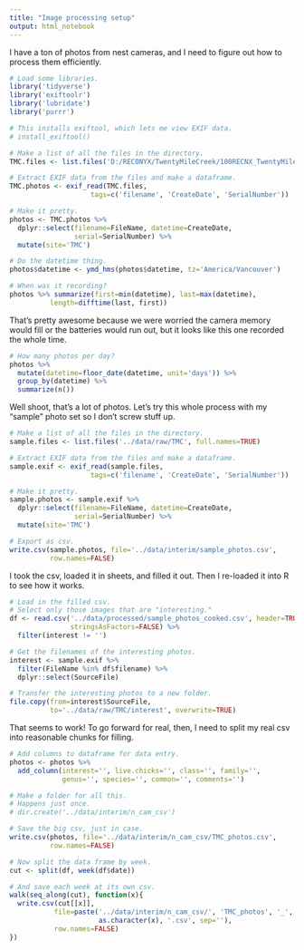```yaml
---
title: "Image processing setup"
output: html_notebook
---
```


I have a ton of photos from nest cameras, and I need to figure out how to process them efficiently.
```r
# Load some libraries.
library('tidyverse')
library('exiftoolr')
library('lubridate')
library('purrr')

# This installs exiftool, which lets me view EXIF data.
# install_exiftool()

# Make a list of all the files in the directory.
TMC.files <- list.files('D:/RECONYX/TwentyMileCreek/100RECNX_TwentyMile', full.names=TRUE)

# Extract EXIF data from the files and make a dataframe.
TMC.photos <- exif_read(TMC.files,
                    tags=c('filename', 'CreateDate', 'SerialNumber'))

# Make it pretty.
photos <- TMC.photos %>%
  dplyr::select(filename=FileName, datetime=CreateDate,
                serial=SerialNumber) %>%
  mutate(site='TMC')

# Do the datetime thing.
photos$datetime <- ymd_hms(photos$datetime, tz='America/Vancouver')

# When was it recording?
photos %>% summarize(first=min(datetime), last=max(datetime),
          length=difftime(last, first))
```
That's pretty awesome because we were worried the camera memory would fill or the batteries would run out, but it looks like this one recorded the whole time.
```r
# How many photos per day?
photos %>%
  mutate(datetime=floor_date(datetime, unit='days')) %>%
  group_by(datetime) %>%
  summarize(n())
```
Well shoot, that's a lot of photos. Let's try this whole process with my "sample" photo set so I don't screw stuff up.
```r
# Make a list of all the files in the directory.
sample.files <- list.files('../data/raw/TMC', full.names=TRUE)

# Extract EXIF data from the files and make a dataframe.
sample.exif <- exif_read(sample.files,
                    tags=c('filename', 'CreateDate', 'SerialNumber'))

# Make it pretty.
sample.photos <- sample.exif %>%
  dplyr::select(filename=FileName, datetime=CreateDate,
                serial=SerialNumber) %>%
  mutate(site='TMC')

# Export as csv.
write.csv(sample.photos, file='../data/interim/sample_photos.csv',
          row.names=FALSE)
```
I took the csv, loaded it in sheets, and filled it out. Then I re-loaded it into R to see how it works.
```r
# Load in the filled csv.
# Select only those images that are "interesting."
df <- read.csv('../data/processed/sample_photos_cooked.csv', header=TRUE,
               stringsAsFactors=FALSE) %>%
  filter(interest != '')

# Get the filenames of the interesting photos.
interest <- sample.exif %>%
  filter(FileName %in% df$filename) %>%
  dplyr::select(SourceFile)

# Transfer the interesting photos to a new folder.
file.copy(from=interest$SourceFile,
          to='../data/raw/TMC/interest', overwrite=TRUE)
```
That seems to work! To go forward for real, then, I need to split my real csv into reasonable chunks for filling.
```r
# Add columns to dataframe for data entry.
photos <- photos %>%
  add_column(interest='', live.chicks='', class='', family='',
             genus='', species='', common='', comments='')

# Make a folder for all this.
# Happens just once.
# dir.create('../data/interim/n_cam_csv')

# Save the big csv, just in case.
write.csv(photos, file='../data/interim/n_cam_csv/TMC_photos.csv',
          row.names=FALSE)

# Now split the data frame by week.
cut <- split(df, week(df$date))

# And save each week at its own csv.
walk(seq_along(cut), function(x){
  write.csv(cut[[x]],
           file=paste('../data/interim/n_cam_csv/', 'TMC_photos', '_',
                      as.character(x), '.csv', sep=''),
           row.names=FALSE)
})

```